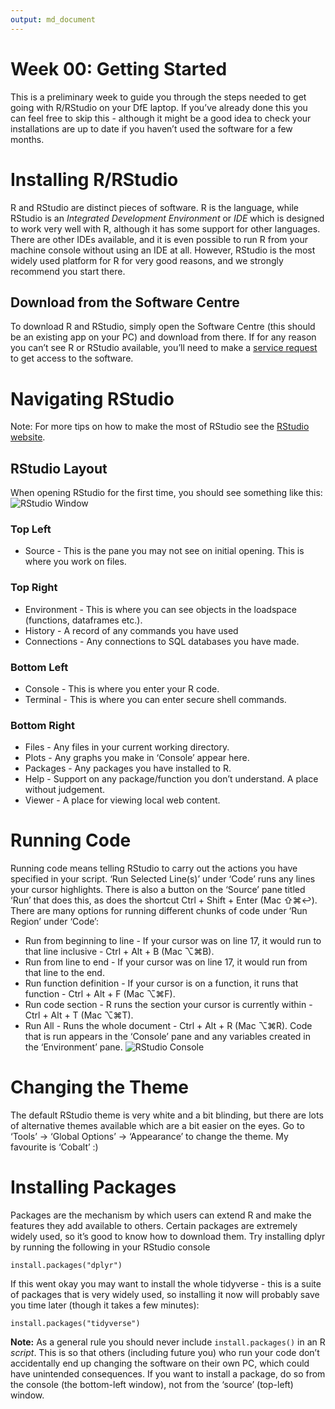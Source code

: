 ```yaml
---
output: md_document
---
```


<!-- Please edit README.Rmd - not README.md -->

# Week 00: Getting Started

This is a preliminary week to guide you through the steps needed to get going
with R/RStudio on your DfE laptop. If you've already done this you can feel
free to skip this - although it might be a good idea to check your installations
are up to date if you haven't used the software for a few months. 

# Installing R/RStudio

R and RStudio are distinct pieces of software. R is the language, while RStudio
is an *Integrated Development Environment* or *IDE* which is designed to work
very well with R, although it has some support for other languages. There are
other IDEs available, and it is even possible to run R from your machine console
without using an IDE at all. However, RStudio is the most widely used platform
for R for very good reasons, and we strongly recommend you start there.

## Download from the Software Centre

To download R and RStudio, simply open the Software Centre (this should be an
existing app on your PC) and download from there. If for any reason you can't
see R or RStudio available, you'll need to make a 
[service request](https://dfe.service-now.com/serviceportal?id=sc_category&catalog_id=-1)
to get access to the software.

# Navigating RStudio

Note: For more tips on how to make the most of RStudio see the 
[RStudio website](https://www.rstudio.com/products/rstudio/).

## RStudio Layout
When opening RStudio for the first time, you should see something like this:
![RStudio Window](/week-00-setup/rstudio-layout.PNG)

### Top Left

* Source - This is the pane you may not see on initial opening. This is where you work on files.

### Top Right

* Environment - This is where you can see objects in the loadspace (functions, dataframes etc.).
* History - A record of any commands you have used
* Connections - Any connections to SQL databases you have made.

### Bottom Left

* Console - This is where you enter your R code.
* Terminal - This is where you can enter secure shell commands.

### Bottom Right

* Files - Any files in your current working directory.
* Plots - Any graphs you make in 'Console' appear here.
* Packages - Any packages you have installed to R.
* Help - Support on any package/function you don't understand. A place without judgement.
* Viewer - A place for viewing local web content.

# Running Code
Running code means telling RStudio to carry out the actions you have specified
in your script. 'Run Selected Line(s)' under 'Code' runs any lines your cursor
highlights. There is also a button on the 'Source' pane titled 'Run' that does
this, as does the shortcut Ctrl + Shift + Enter (Mac ⇧⌘↩). There are many
options for running different chunks of code under 'Run Region' under 'Code':

* Run from beginning to line - If your cursor was on line 17, it would run to that line inclusive - Ctrl + Alt + B (Mac ⌥⌘B).
* Run from line to end - If your cursor was on line 17, it would run from that line to the end.
* Run function definition - If your cursor is on a function, it runs that function - Ctrl + Alt + F (Mac ⌥⌘F).
* Run code section - R runs the section your cursor is currently within - Ctrl + Alt + T (Mac ⌥⌘T).
* Run All - Runs the whole document - Ctrl + Alt + R (Mac ⌥⌘R).
Code that is run appears in the 'Console' pane and any variables created in the 'Environment' pane.
![RStudio Console](/week-00-setup/rstudio-console-environment.PNG)

# Changing the Theme
The default RStudio theme is very white and a bit blinding, but there are lots
of alternative themes available which are a bit easier on the eyes. Go to
'Tools' -> 'Global Options' -> 'Appearance' to change the theme. My favourite is
'Cobalt' :)

# Installing Packages

Packages are the mechanism by which users can extend R and make the features they
add available to others. Certain packages are extremely widely used, so it's good
to know how to download them. Try installing dplyr by running the following in
your RStudio console
```
install.packages("dplyr")
```

If this went okay you may want to install the whole tidyverse - this is a suite
of packages that is very widely used, so installing it now will probably save
you time later (though it takes a few minutes):
```
install.packages("tidyverse")
```

**Note:** As a general rule you should never include `install.packages()` in an
R *script*. This is so that others (including future you) who run your code don't 
accidentally end up changing the software on their own PC, which could have 
unintended consequences. If you want to install a package, do so from the console
(the bottom-left window), not from the 'source' (top-left) window.